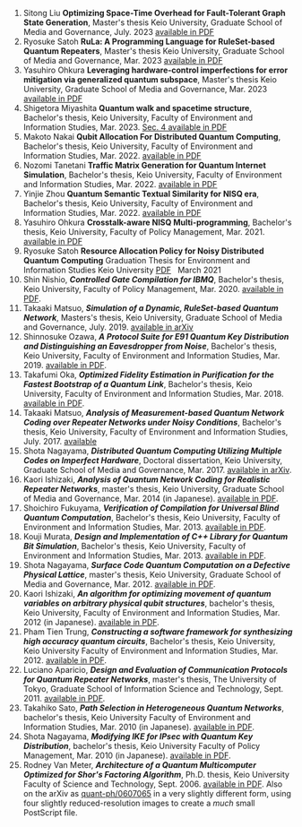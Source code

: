 1.  Sitong Liu
    **Optimizing Space-Time Overhead for Fault-Tolerant Graph State Generation**,
    Master's thesis Keio University, Graduate School of Media and Governance, July. 2023
    [available in PDF](publications/sitong_master_thesis.pdf)
2.  Ryosuke Satoh
    **RuLa: A Programming Language for RuleSet-based Quantum Repeaters**,
    Master's thesis Keio University, Graduate School of Media and Governance, Mar. 2023
    [available in PDF](publications/cocori_mthesis.pdf)
3.  Yasuhiro Ohkura
    **Leveraging hardware-control imperfections for error mitigation via generalized quantum subspace**,
    Master's thesis Keio University, Graduate School of Media and Governance, Mar. 2023
    [available in PDF](publications/rum-masters-thesis-final-2303.pdf)
4.  Shigetora Miyashita
    **Quantum walk and spacetime structure**,
    Bachelor's thesis, Keio University, Faculty of Environment and Information Studies, Mar. 2023.
    [Sec. 4 available in PDF](https://arxiv.org/abs/2305.19568)
5.  Makoto Nakai
    **Qubit Allocation For Distributed Quantum Computing**,
    Bachelor's thesis, Keio University, Faculty of Environment and Information Studies, Mar. 2022.
    [available in PDF](publications/dave_bthesis.pdf)
6.  Nozomi Tanetani
    **Traffic Matrix Generation for Quantum Internet Simulation**,
    Bachelor's thesis, Keio University, Faculty of Environment and Information Studies, Mar. 2022.
    [available in PDF](publications/thesis21-zomi.pdf)
7.  Yinjie Zhou
    **Quantum Semantic Textual Similarity for NISQ era**,
    Bachelor's thesis, Keio University, Faculty of Environment and Information Studies, Mar. 2022.
    [available in PDF](publications/syu_bthesis.pdf)
8.  Yasuhiro Ohkura
    **Crosstalk-aware NISQ Multi-programming**,
    Bachelor's thesis, Keio University, Faculty of Policy Management, Mar. 2021.
    [available in PDF](publications/rum_bthesis.pdf)
9.  Ryosuke Satoh
    **Resource Allocation Policy for Noisy Distributed Quantum Computing**
    Graduation Thesis for Environment and Information Studies Keio University [PDF](publications/cocori_GP_final_compressed.pdf)   March 2021
10. Shin Nishio,
    **_Controlled Gate Compilation for IBMQ_**,
    Bachelor's thesis, Keio University, Faculty of Policy Management, Mar. 2020.
    [available in PDF](publications/parton_bthesis.pdf).
11. Takaaki Matsuo,
    **_Simulation of a Dynamic, RuleSet-based Quantum Network_**,
    Masters's thesis, Keio University, Graduate School of Media and Governance, July. 2019.
    [available in arXiv](https://arxiv.org/pdf/1908.10758.pdf)
12. Shinnosuke Ozawa,
    **_A Protocol Suite for E91 Quantum Key Distribution and Distinguishing an Eavesdropper from Noise_**,
    Bachelor's thesis, Keio University, Faculty of Environment and Information Studies, Mar. 2019.
    [available in PDF](publications/chanou_bthesis.pdf).
13. Takafumi Oka,
    **_Optimized Fidelity Estimation in Purification for the Fastest Bootstrap of a Quantum Link_**,
    Bachelor's thesis, Keio University, Faculty of Environment and Information Studies, Mar. 2018.
    [available in PDF](publications/takafumi_bachelors_thesis.pdf).
14. Takaaki Matsuo,
    **_Analysis of Measurement-based Quantum Network Coding over Repeater Networks under Noisy Conditions_**,
    Bachelor's thesis, Keio University, Faculty of Environment and Information Studies, July. 2017.
    [available](publications/thesis_kaaki_20170719.pdf)
15. Shota Nagayama,
    **_Distributed Quantum Computing Utilizing Multiple Codes on Imperfect Hardware_**,
    Doctoral dissertation, Keio University, Graduate School of Media and Governance, Mar. 2017.
    [available in arXiv](https://arxiv.org/abs/1704.02620).
16. Kaori Ishizaki,
    **_Analysis of Quantum Network Coding for Realistic Repeater Networks_**,
    master's thesis, Keio University, Graduate School of Media and Governance, Mar. 2014 (in Japanese).
    [available in PDF](publications/kaori_mthesis.pdf).
17. Shoichiro Fukuyama,
    **_Verification of Compilation for Universal Blind Quantum Computation_**,
    Bachelor's thesis, Keio University, Faculty of Environment and Information Studies, Mar. 2013.
    [available in PDF](publications/fukuyama_bthesis.pdf).
18. Kouji Murata,
    **_Design and Implementation of C++ Library for Quantum Bit Simulation_**,
    Bachelor's thesis, Keio University, Faculty of Environment and Information Studies, Mar. 2013.
    [available in PDF](publications/malt_bthesis.pdf).
19. Shota Nagayama,
    **_Surface Code Quantum Computation on a Defective Physical Lattice_**,
    master's thesis, Keio University, Graduate School of Media and Governance, Mar. 2012.
    [available in PDF](publications/nagayama_m-thesis.pdf).
20. Kaori Ishizaki,
    **_An algorithm for optimizing movement of quantum variables on arbitrary physical qubit structures_**,
    bachelor's thesis, Keio University, Faculty of Environment and Information Studies, Mar. 2012 (in Japanese).
    [available in PDF](publications/kaori_bthesis.pdf).
21. Pham Tien Trung,
    **_Constructing a software framework for synthesizing high accuracy quantum circuits_**,
    Bachelor's thesis, Keio University, Keio University Faculty of Environment and Information Studies, Mar. 2012.
    [available in PDF](publications/pham_bthesis.pdf).
22. Luciano Aparicio,
    **_Design and Evaluation of Communication Protocols for Quantum Repeater Networks_**,
    master's thesis, The University of Tokyo, Graduate School of Information Science and Technology, Sept. 2011.
    [available in PDF](publications/Aparicio-master-thesis.pdf).
23. Takahiko Sato,
    **_Path Selection in Heterogeneous Quantum Networks_**,
    bachelor's thesis, Keio University Faculty of Environment and Information Studies, Mar. 2010 (in Japanese).
    [available in PDF](publications/satoh-bachelor-thesis.pdf).
24. Shota Nagayama,
    **_Modifying IKE for IPsec with Quantum Key Distribution_**,
    bachelor's thesis, Keio University Faculty of Policy Management, Mar. 2010 (in Japanese).
    [available in PDF](publications/nagayama_b-thesis.pdf).
25. Rodney Van Meter,
    **_Architecture of a Quantum Multicomputer Optimized for Shor's Factoring Algorithm_**,
    Ph.D. thesis, Keio University Faculty of Science and Technology, Sept. 2006.
    [available in PDF](publications/van-meter-thesis-final-a4.pdf). Also on the arXiv as [quant-ph/0607065](http://arxiv.org/abs/quant-ph/0607065) in a very slightly different form, using four slightly reduced-resolution images to create a _much_ small PostScript file.
